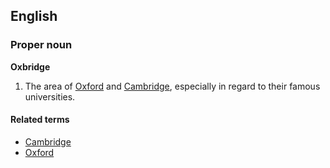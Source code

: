 ==English==
===Proper noun===
'''Oxbridge'''

# The area of [[Oxford]] and [[Cambridge]], especially in regard to their famous universities.

====Related terms====
*[[Cambridge]]
*[[Oxford]]